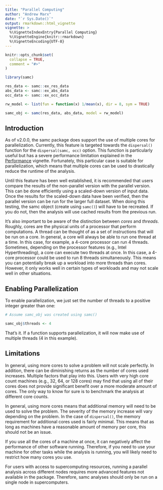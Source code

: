 ```yaml
---
title: "Parallel Computing"
author: "Andrew Marx"
date: "`r Sys.Date()`"
output: rmarkdown::html_vignette
vignette: >
  %\VignetteIndexEntry{Parallel Computing}
  %\VignetteEngine{knitr::rmarkdown}
  %\VignetteEncoding{UTF-8}
---
```


```r
knitr::opts_chunk$set(
  collapse = TRUE,
  comment = "#>"
)

library(samc)

res_data <- samc::ex_res_data
abs_data <- samc::ex_abs_data
occ_data <- samc::ex_occ_data

rw_model <- list(fun = function(x) 1/mean(x), dir = 8, sym = TRUE)

samc_obj <- samc(res_data, abs_data, model = rw_model)
```

## Introduction

As of v2.0.0, the samc package does support the use of multiple cores for parallelization. Currently, this feature is targeted towards the `dispersal()` function for the `dispersal(samc, occ)` option. This function is particularly useful but has a severe performance limitation explained in the [Performance](performance.html#special-cases-1) vignette. Fortunately, this particular case is suitable for parallelization, which means that multiple cores can be used to drastically reduce the runtime of the analysis.

Until this feature has been well established, it is recommended that users compare the results of the non-parallel version with the parallel version. This can be done efficiently using a scaled-down version of input data. Once the results for the scaled-down data have been verified, then the parallel version can be run for the larger full dataset. When doing this testing, the samc object (create using `samc()`) will have to be recreated. If you do not, then the analysis will use cached results from the previous run.

It's also important to be aware of the distinction between *cores* and *threads*. Roughly, cores are the physical units of a processor that perform computations. A thread can be thought of as a set of instructions that will be run on a core. In general, a core will always be able to run one thread at a time. In this case, for example, a 4-core processor can run 4 threads. Sometimes, depending on the processor features (e.g., Intel Hyperthreading), a core can execute two threads at once. In this case, a 4-core processor could be used to run 8 threads simultaneously. This means you can potentially break up a workload into more threads than cores. However, it only works well in certain types of workloads and may not scale well in other situations.


## Enabling Parallelization

To enable parallelization, we just set the number of threads to a positive integer greater than one:

```r
# Assume samc_obj was created using samc()

samc_obj$threads <- 4
```

That's it. If a function supports parallelization, it will now make use of multiple threads (4 in this example).


## Limitations

In general, using more cores to solve a problem will not scale perfectly. In addition, there can be diminishing returns as the number of cores used increases. Multiple factors that play into this. Users with very high core count machines (e.g., 32, 64, or 128 cores) may find that using all of their cores does not provide significant benefit over a more moderate amount of cores. The only way to know for sure is to benchmark the analysis at different core counts.

In general, using more cores means that additional memory will need to be used to solve the problem. The severity of the memory increase will vary depending on the problem. In the case of `dispersal()`, the memory requirement for additional cores used is fairly minimal. This means that as long as machines have a reasonable amount of memory per core, this should not be an issue.

If you use all the cores of a machine at once, it can negatively affect the performance of other software running. Therefore, if you need to use your machine for other tasks while the analysis is running, you will likely need to restrict how many cores you use.

For users with access to supercomputing resources, running a parallel analysis across different nodes requires more advanced features not available in the package. Therefore, samc analyses should only be run on a single node in supercomputers.
